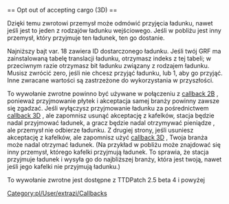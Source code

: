 <noinclude>{{pl/Development/NewGRF/inne strony|en=newgrf-specs.tt-wiki.net/wiki/Callback:_Opt_out_of_accepting_cargo|pl=pl/Development/NewGRF/NFO Specs/Callback/Opt out of accepting cargo}}
</noinclude>== Opt out of accepting cargo (3D) ==

Dzięki temu zwrotowi przemysł może odmówić przyjęcia ładunku, nawet jeśli jest to jeden z rodzajów ładunku wejściowego. Jeśli w pobliżu jest inny przemysł, który przyjmuje ten ładunek, ten go dostanie.

Najniższy bajt var. 18 zawiera ID dostarczonego ładunku. Jeśli twój GRF ma zainstalowaną tabelę translacji ładunku, otrzymasz indeks z tej tabeli; w przeciwnym razie otrzymasz bit ładunku związany z rodzajem ładunku. Musisz zwrócić zero, jeśli nie chcesz przyjąć ładunku, lub 1, aby go przyjąć. Inne zwracane wartości są zastrzeżone do wykorzystania w przyszłości.

To wywołanie zwrotne powinno być używane w połączeniu z [[pl/Development/NewGRF/NFO Specs/Callback/Main Page#decide-cargo-acceptance-2b |callback 2B]] , ponieważ przyjmowanie płytek i akceptacja samej branży powinny zawsze się zgadzać. Jeśli wyłączysz przyjmowanie ładunku za pośrednictwem [[pl/Development/NewGRF/NFO Specs/Callback/Main Page#opt-out-of-accepting-cargo-3d |callback 3D]] , ale zapomnisz usunąć akceptację z kafelków, stacja będzie nadal przyjmować ładunek, a gracz będzie nadal otrzymywać pieniądze , ale przemysł nie odbierze ładunku. Z drugiej strony, jeśli usuniesz akceptację z kafelków, ale zapomnisz użyć [[[user:extrazi/specs.tt/Callbacks/Pl#Opt out of accepting cargo (3D) |callback 3D]] , Twoja branża może nadal otrzymać ładunek. (Na przykład w pobliżu może znajdować się inny przemysł, którego kafelki przyjmują ładunek. To sprawia, że ​​stacja przyjmuje ładunek i wysyła go do najbliższej branży, która jest twoją, nawet jeśli jego kafelki nie przyjmują ładunku.)

To wywołanie zwrotne jest dostępne z {{pl/Development/NewGRF/ttdp|2.5}} TTDPatch 2.5 beta 4 i powyżej

<!--[[Category:Callbacks]]-->[[Category:pl/User/extrazi/Callbacks]]